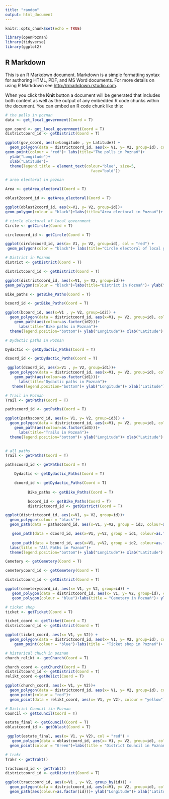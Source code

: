 ```yaml
---
title: "random"
output: html_document
---
```


```r
knitr::opts_chunk$set(echo = TRUE)

library(openPoznan)
library(tidyverse)
library(ggplot2)
```

## R Markdown

This is an R Markdown document. Markdown is a simple formatting syntax for authoring HTML, PDF, and MS Word documents. For more details on using R Markdown see <http://rmarkdown.rstudio.com>.

When you click the **Knit** button a document will be generated that includes both content as well as the output of any embedded R code chunks within the document. You can embed an R code chunk like this:

```r
# the polls in poznan
data <- get_local_government(Coord = T)

gov_coord <- get_local_government(Coord = T)
districtcoord_id <- getDistrict(Coord = T)

ggplot(gov_coord, aes(x=Longitude , y= Latitude)) +
  geom_polygon(data = districtcoord_id, aes(x= V1, y= V2, group=id), colour = "black")+
geom_point(colour = "red")+ labs(title="The polls in Poznań")+
  ylab("Longitude")+
  xlab("Latitude")+
  theme(legend.title = element_text(colour="blue", size=5, 
                                      face="bold"))
```


```r
# area electoral in poznan

Area <- getArea_electoral(Coord = T)

oblast2coord_id <- getArea_electoral(Coord = T)

ggplot(oblast2coord_id, aes(x=V1, y= V2, group=id))+
geom_polygon(colour = "black")+labs(title="Area electoral in Poznań")+ ylab("Longitude")+ xlab("Latitude")
```


```r
# circle electoral of local government
Circle <- getCircle(Coord = T)

circlecoord_id <- getCircle(Coord = T)

ggplot(circlecoord_id, aes(x= V1, y= V2, group=id), col = "red") +
 geom_polygon(color = "black")+ labs(title="Circle electoral of local government")+ ylab("Longitude")+ xlab("Latitude")
```



```r
# District in Poznan
district <- getDistrict(Coord = T)

districtcoord_id <- getDistrict(Coord = T)

ggplot(districtcoord_id, aes(x=V1, y= V2, group=id))+
geom_polygon(colour = "black")+labs(title="District in Poznań")+ ylab("Longitude")+ xlab("Latitude")

```



```r
Bike_paths <- getBike_Paths(Coord = T)

bcoord_id <- getBike_Paths(Coord = T)

ggplot(bcoord_id, aes(x=V1 , y= V2, group=id2)) +
  geom_polygon(data = districtcoord_id, aes(x=V1, y= V2, group=id), colour="black")+
    geom_path(aes(colour=as.factor(id2)))+
      labs(title="Bike paths in Poznań")+
  theme(legend.position="bottom")+ ylab("Longitude")+ xlab("Latitude")
```



```r
# Dydactic paths in Poznan

Dydactic <- getDydactic_Paths(Coord = T)

dcoord_id <- getDydactic_Paths(Coord = T)

 ggplot(dcoord_id, aes(x=V1 , y= V2, group=id1))+
  geom_polygon(data = districtcoord_id, aes(x=V1, y= V2, group=id), colour="black")+
    geom_path(aes(colour=as.factor(id1)))+
      labs(title="Dydactic paths in Poznań")+
   theme(legend.position="bottom")+ ylab("Longitude")+ xlab("Latitude")
```



```r
# Trail in Poznań
Trail <- getPaths(Coord = T)

pathscoord_id <- getPaths(Coord = T)

ggplot(pathscoord_id, aes(x= V1, y= V2, group=id3)) +
  geom_polygon(data = districtcoord_id, aes(x=V1, y= V2, group=id), colour="black")+
    geom_path(aes(colour=as.factor(id3)))+
      labs(title="Trails in Poznań")+
  theme(legend.position="bottom")+ ylab("Longitude")+ xlab("Latitude")
  
```



```r
# all paths 
Trail <- getPaths(Coord = T)

pathscoord_id <- getPaths(Coord = T)

    Dydactic <- getDydactic_Paths(Coord = T)

    dcoord_id <- getDydactic_Paths(Coord = T)
  
          Bike_paths <- getBike_Paths(Coord = T)

          bcoord_id <- getBike_Paths(Coord = T)
          districtcoord_id <- getDistrict(Coord = T)

ggplot(districtcoord_id, aes(x=V1, y= V2, group=id))+
  geom_polygon(colour = "black")+
  geom_path(data = pathscoord_id, aes(x=V1, y=V2, group = id3, colour=as.factor(id3)))+

   geom_path(data = dcoord_id, aes(x=V1, y=V2, group = id1, colour=as.factor(id1)))+
  
   geom_path(data = bcoord_id, aes(x=V1, y=V2, group = id2, colour=as.factor(id2)))+
  labs(title = "All Paths in Poznań")+
  theme(legend.position="bottom")+ ylab("Longitude")+ xlab("Latitude")
```



```r
Cemetery <- getCemetery(Coord = T)

cemeterycoord_id <- getCemetery(Coord = T)

districtcoord_id <- getDistrict(Coord = T)

ggplot(cemeterycoord_id, aes(x= V1, y= V2, group=id)) +
   geom_polygon(data = districtcoord_id, aes(x= V1, y= V2, group=id), colour = "black")+
   geom_polygon(colour = "blue")+labs(title = "Cemetery in Poznań")+ ylab("Longitude")+ xlab("Latitude")
```



```r
# ticket shop 
ticket <- getTicket(Coord = T)

ticket_coord <- getTicket(Coord = T)
districtcoord_id <- getDistrict(Coord = T)

ggplot(ticket_coord, aes(x= V1, y= V2)) +
  geom_polygon(data = districtcoord_id, aes(x= V1, y= V2, group=id), colour = "black")+
    geom_point(colour = "blue")+labs(title = "Ticket shop in Poznań")+ ylab("Longitude")+ xlab("Latitude")

```



```r
# historical chuch in poznan
church_relikt <- getChurch(Coord = T)

church_coord <- getChurch(Coord = T)
districtcoord_id <- getDistrict(Coord = T)
relikt_coord <-getRelict(Coord = T)

ggplot(church_coord, aes(x= V1, y= V2))+
  geom_polygon(data = districtcoord_id, aes(x= V1, y= V2, group=id), colour = "black")+
  geom_point(colour = "red")+
  geom_point(data = relikt_coord, aes(x= V1, y= V2), colour = "yellow")+labs(title = "Churches and Monuments in Poznań")+ ylab("Longitude")+ xlab("Latitude")
```



```r
# District Council iin Poznan
Council <- getCouncil(Coord = T)

estate_final <- getCouncil(Coord = T)
oblastcoord_id <- getOblast(Coord = T)

 ggplot(estate_final, aes(x= V1, y= V2), col = "red") +
   geom_polygon(data = oblastcoord_id, aes(x= V1, y= V2, group=id), colour = "black")+
  geom_point(colour = "Green")+labs(title = "District Council in Poznań")+ ylab("Longitude")+ xlab("Latitude")
```



```r
# trakr 
Trakr <- getTrakt()

tractcoord_id <- getTrakt()
districtcoord_id <- getDistrict(Coord = T)

ggplot(tractcoord_id, aes(x=V1 , y= V2, group_by(id))) +
  geom_polygon(data = districtcoord_id, aes(x=V1, y= V2, group=id), colour="black")+
  geom_path(aes(colour=as.factor(id)))+ ylab("Longitude")+ xlab("Latitude")

```

